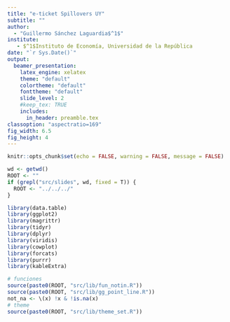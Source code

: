 ```yaml
---
title: "e-ticket Spillovers UY"
subtitle: ""
author:
  - "Guillermo Sánchez Laguardia$^1$"
institute:
   - $^1$Instituto de Economía, Universidad de la República
date: "`r Sys.Date()`"
output:
  beamer_presentation:
    latex_engine: xelatex
    theme: "default"
    colortheme: "default"
    fonttheme: "default"
    slide_level: 2
    #keep_tex: TRUE
    includes: 
      in_header: preamble.tex
classoption: "aspectratio=169"
fig_width: 6.5 
fig_height: 4
---
```


```r
knitr::opts_chunk$set(echo = FALSE, warning = FALSE, message = FALSE)

wd <- getwd()
ROOT <- ""
if (grepl("src/slides", wd, fixed = T)) {
  ROOT <- "../../../"
}
```

```r
library(data.table)
library(ggplot2)
library(magrittr)
library(tidyr)
library(dplyr)
library(viridis)
library(cowplot)
library(forcats)
library(purrr)
library(kableExtra)

# funciones
source(paste0(ROOT, "src/lib/fun_notin.R"))
source(paste0(ROOT, "src/lib/gg_point_line.R"))
not_na <- \(x) !x & !is.na(x)
# theme
source(paste0(ROOT, "src/lib/theme_set.R"))
```

```r
```

```r
```

